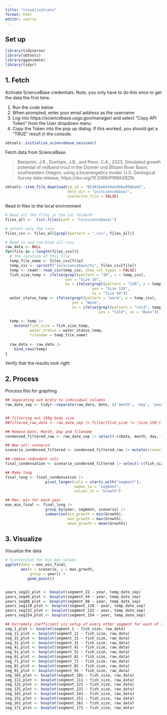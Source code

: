 ```yaml
---
title: "visualizations"
format: html
editor: source
---
```


## Set up

```r

library(tidyverse)
library(sbtools)
library(gganimate)
library(tidyr)

```

## 1. Fetch

Activate ScienceBase credentials. Note, you only have to do this once to get the data the first time.

1.  Run the code below
2.  When prompted, enter your email address as the username
3.  Log into https://sciencebase.usgs.gov/manager/ and select "Copy API Token" from the User dropdown menu
4.  Copy the Token into the pop up dialog. If this worked, you should get a "TRUE" result in the console.

```r
sbtools::initialize_sciencebase_session()
```

Fetch data from ScienceBase.

> Benjamin, J.R., Dunham, J.B., and Penn, C.A., 2023, Simulated growth potential of redband trout in the Donner und Blitzen River Basin, southeastern Oregon, using a bioenergetics model: U.S. Geological Survey data release, https://doi.org/10.5066/P9MAXBZN.

```r
sbtools::item_file_download(sb_id = "65381be6d34ee4b6e05bba62",
                            dest_dir = "in/sciencebase/",
                            overwrite_file = FALSE)

```

Read in files to the local environment

```r
# Read all the files in the in/ folder0
files_all <-  list.files(path = "in/sciencebase/")

# select only the csvs
files_csv <- files_all[grepl(pattern = ".csv", files_all)]

# Read in and row-bind all csvs
raw_data <- NULL
for(file in 1:length(files_csv)){
  # the location of this file 
  temp_file_name <- files_csv[file]
  temp_csv <- sprintf("in/sciencebase/%s", files_csv[file])
  temp <- readr::read_csv(temp_csv, show_col_types = FALSE)
  fish_size_temp <- ifelse(grepl(pattern = "10", x = temp_csv), 
                           yes = "Size 10",
                           no = ifelse(grepl(pattern = "150", x = temp_csv),
                                       yes = "Size 150",
                                       no = "Size 50"))
  water_status_temp <- ifelse(grepl(pattern = "warm", x = temp_csv),
                              yes = "Warm", 
                              no = ifelse(grepl(pattern = "cold", temp_csv),
                                          yes = "Cold", no = "Base"))
  
  temp <- temp |>
    mutate(fish_size = fish_size_temp,
           water_status = water_status_temp,
           filename = temp_file_name)
  
  raw_data <- raw_data |>
    bind_rows(temp)
}
```

Verify that the results look right


## 2. Process

Process this for graphing

```r
## Separating out m/d/y to individual columns
raw_date_sep <- tidyr::separate(raw_data, Date, c('month', 'day', 'year'), sep = "/",remove = FALSE)


## filtering out 150g body size
##filtered_raw_date <- raw_date_sep |> filter(fish_size != 'Size 150')

## Remove Date, Month, Day and filename
condensed_filtered_raw <- raw_date_sep |> select(-c(Date, month, day, filename))

## Now col: scenario
scenario_condensed_filtered <- condensed_filtered_raw |> mutate(scenario = sprintf("%s-%s", fish_size, water_status))

## remove redundant cols
final_condensation <- scenario_condensed_filtered |> select(-c(fish_size, water_status))

## Make long
final_long <- final_condensation |> 
                  pivot_longer(cols = starts_with("segment"),
                               names_to = "segment",
                               values_to = "Growth")

## Max, min for each year
max_min_final <- final_long |>
                  group_by(year, segment, scenario) |>
                  summarise(min_growth = min(Growth),
                            max_growth = max(Growth),
                            mean_growth = mean(Growth))

```

## 3. Visualize

Visualize the data

```r
# Scatterplot for min_max values
ggplot(data = max_min_final,
       aes(x = scenario, y = max_growth,
           group = year)) +
          geom_point()


years_seg22_plot <- boxplot(segment_22 ~ year, temp_date_sep)
years_seg44_plot <- boxplot(segment_44 ~ year, temp_date_sep)
years_seg88_plot <- boxplot(segment_88 ~ year, temp_date_sep)
years_seg110_plot <- boxplot(segment_110 ~ year, temp_date_sep)
years_seg132_plot <- boxplot(segment_132 ~ year, temp_date_sep)
years_seg154_plot <- boxplot(segment_154 ~ year, temp_date_sep)

## Extremely inefficient viz setup of every other segment for each of the three body sizes, turned into a gif via ppt
seg_1_plot <- boxplot(segment_1 ~ fish_size, raw_data)
seg_11_plot <- boxplot(segment_11 ~ fish_size, raw_data)
seg_21_plot <- boxplot(segment_21 ~ fish_size, raw_data)
seg_31_plot <- boxplot(segment_31 ~ fish_size, raw_data)
seg_41_plot <- boxplot(segment_41 ~ fish_size, raw_data)
seg_51_plot <- boxplot(segment_51 ~ fish_size, raw_data)
seg_61_plot <- boxplot(segment_61 ~ fish_size, raw_data)
seg_71_plot <- boxplot(segment_71 ~ fish_size, raw_data)
seg_81_plot <- boxplot(segment_81 ~ fish_size, raw_data)
seg_91_plot <- boxplot(segment_91 ~ fish_size, raw_data)
seg_101_plot <- boxplot(segment_101 ~ fish_size, raw_data)
seg_111_plot <- boxplot(segment_111 ~ fish_size, raw_data)
seg_121_plot <- boxplot(segment_121 ~ fish_size, raw_data)
seg_131_plot <- boxplot(segment_131 ~ fish_size, raw_data)
seg_141_plot <- boxplot(segment_141 ~ fish_size, raw_data)
seg_151_plot <- boxplot(segment_151 ~ fish_size, raw_data)
seg_161_plot <- boxplot(segment_161 ~ fish_size, raw_data)
seg_171_plot <- boxplot(segment_171 ~ fish_size, raw_data)

```
